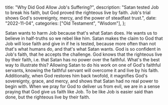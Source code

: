   title: "Why Did God Allow Job's Suffering?",
  description: "Satan tested Job to break his faith, but God proved the righteous live by faith. Job's trial shows God's sovereignty, mercy, and the power of steadfast trust.",
  date: "2022-11-04",
  categories: ["Old Testament", "Wisdom"],
};

Satan wants to harm Job because that's what Satan does. He wants us to believe in half-truths so we rebel like him. Satan makes the claim to God that Job will lose faith and give in if he is tested, because more often than not that's what humans do, and that's what Satan wants. God is so confident in Job's faith, that he accepts the challenge. God knows that the righteous live by their faith, i.e. that Satan has no power over the faithful. What's the best way to illustrate this? Allowing Satan to do his work on one of God's faithful servants, knowing the faithful servant will overcome it and live by his faith. Additionally, when God restores him back twofold, it magnifies God's sovereignty, grace, and mercy, and shows that Satan had no real power to begin with. When we pray for God to deliver us from evil, we are in a sense praying that God give us faith like Job. To be like Job is easier said than done, but the righteous live by their faith.
